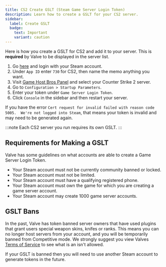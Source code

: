 ```yaml
---
title: CS2 Create GSLT (Steam Game Server Login Token)
description: Learn how to create a GSLT for your CS2 server.
sidebar:
  label: Create GSLT
  badge:
    text: Important
    variant: caution
---
```


Here is how you create a GSLT for CS2 and add it to your server. This is **required** by Valve to be displayed in the server list.

1. Go [here](https://steamcommunity.com/dev/managegameservers) and login with your Steam account.
2. Under `App ID` enter `730` for CS2, then name the memo anything you want. 
3. Visit [Game Host Bros Panel](https://panel.gamehostbros.com/) and select your Counter Strike 2 server.
4. Go to `Configuration > Startup Parameters`.
5. Enter your token under `Game Server Login Token`. 
6. Click `Console` in the sidebar and then restart your server.

If you have the error `Cert request for invalid failed with reason code 5005.  We're not logged into Steam`, that means your token is invalid and may need to be generated again.

:::note
Each CS2 server you run requires its own GSLT.
:::

## Requirements for Making a GSLT
Valve has some guidelines on what accounts are able to create a Game Server Login Token.

- Your Steam account must not be currently community banned or locked.
- Your Steam account must not be limited.
- Your Steam account must have a qualifying registered phone.
- Your Steam account must own the game for which you are creating a game server account.
- Your Steam account may create 1000 game server accounts.

## GSLT Bans

In the past, Valve has token banned server owners that have used plugins that grant users special weapon skins, knifes or ranks. This means you can no longer host servers from your account, and you will be temporarily banned from Competitive mode. We strongly suggest you view Valves [Terms of Service](https://help.steampowered.com/en/faqs/view/07AF-502E-A104-BD4B) to see what is an isn't allowed.

If your GSLT is banned then you will need to use another Steam account to generate tokens in the future.